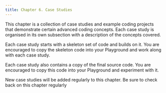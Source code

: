 ```yaml
---
title: Chapter 6. Case Studies
---
```


This chapter is a collection of case studies and example coding projects that demonstrate certain
advanced coding concepts.  Each case study is organised in its own subsection with a description of 
the concepts covered.

Each case study starts with a skeleton set of code and builds on it.  You are encouraged to copy
the skeleton code into your Playground and work along with each case study.  

Each case study also contains a copy of the final source code.  You are encouraged to copy this code
into your Playground and experiment with it.

New case studies will be added regularly to this chapter.  Be sure to
check back on this chapter regularly

<DocCardList />
